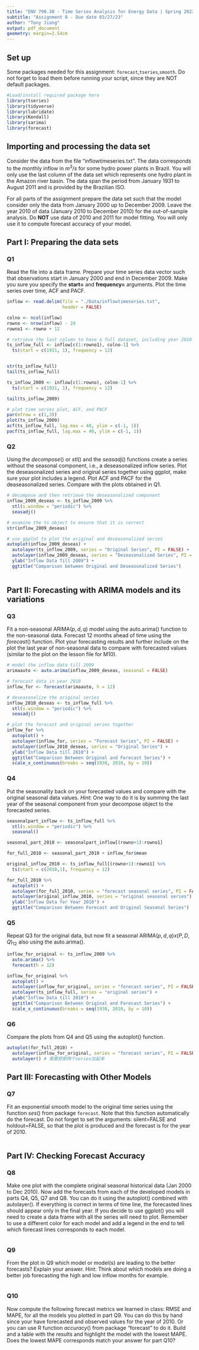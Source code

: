 ```yaml
---
title: "ENV 790.30 - Time Series Analysis for Energy Data | Spring 2023"
subtitle: "Assignment 8 - Due date 03/27/23"
author: "Tony Jiang"
output: pdf_document
geometry: margin=2.54cm
---
```


## Set up

Some packages needed for this assignment: `forecast`,`tseries`,`smooth`. Do not forget to load them before running your script, since they are NOT default packages.

```r
#Load/install required package here
library(tseries)
library(tidyverse)
library(lubridate)
library(Kendall)
library(sarima)
library(forecast)
```

## Importing and processing the data set

Consider the data from the file "inflowtimeseries.txt". The data corresponds to the monthly inflow in $m^{3}/s$ for some hydro power plants in Brazil. You will only use the last column of the data set which represents one hydro plant in the Amazon river basin. The data span the period from January 1931 to August 2011 and is provided by the Brazilian ISO.

For all parts of the assignment prepare the data set such that the model consider only the data from January 2000 up to December 2009. Leave the year 2010 of data (January 2010 to December 2010) for the out-of-sample analysis. Do **NOT** use data of 2010 and 2011 for model fitting. You will only use it to compute forecast accuracy of your model.

## Part I: Preparing the data sets

### Q1

Read the file into a data frame. Prepare your time series data vector such that observations start in January 2000 and end in December 2009. Make you sure you specify the **start=** and **frequency=** arguments. Plot the time series over time, ACF and PACF.

```r
inflow <- read.delim(file = "./Data/inflowtimeseries.txt", 
                     header = FALSE)

colno <- ncol(inflow)
rowno <- nrow(inflow) - 24
rowno1 <- rowno + 12

# retrieve the last column to have a full dataset, including year 2010 and 
ts_inflow_full <- inflow[c(1:rowno1), colno-1] %>% 
  ts(start = c(1931, 1), frequency = 12)


str(ts_inflow_full)
tail(ts_inflow_full)

ts_inflow_2009 <- inflow[c(1:rowno), colno-1] %>% 
  ts(start = c(1931, 1), frequency = 12)

tail(ts_inflow_2009)

# plot time series plot, ACF, and PACF
par(mfrow = c(1,3))
plot(ts_inflow_2009)
acf(ts_inflow_full, lag.max = 40, ylim = c(-1, 1))
pacf(ts_inflow_full, lag.max = 40, ylim = c(-1, 1))

```

### Q2

Using the $decompose()$ or $stl()$ and the $seasadj()$ functions create a series without the seasonal component, i.e., a deseasonalized inflow series. Plot the deseasonalized series and original series together using ggplot, make sure your plot includes a legend. Plot ACF and PACF for the deaseasonalized series. Compare with the plots obtained in Q1.

```r
# decompose and then retrieve the deseasonalized component
inflow_2009_deseas <- ts_inflow_2009 %>% 
  stl(s.window = "periodic") %>% 
  seasadj()

# examine the ts object to ensure that it is correct
str(inflow_2009_deseas)

# use ggplot to plot the original and deseasonalized series
autoplot(inflow_2009_deseas) +
  autolayer(ts_inflow_2009, series = "Original Series", PI = FALSE) +
  autolayer(inflow_2009_deseas, series = "Deseasonalized Series", PI = FALSE) +
  ylab("Inflow Data Till 2009") +
  ggtitle("Comparison between Original and Deseasonalized Series")
  
```

## Part II: Forecasting with ARIMA models and its variations

### Q3

Fit a non-seasonal ARIMA$(p,d,q)$ model using the auto.arima() function to the non-seasonal data. Forecast 12 months ahead of time using the $forecast()$ function. Plot your forecasting results and further include on the plot the last year of non-seasonal data to compare with forecasted values (similar to the plot on the lesson file for M10).

```r

# model the inflow data till 2009
arimaauto <- auto.arima(inflow_2009_deseas, seasonal = FALSE)

# forecast data in year 2010
inflow_for <- forecast(arimaauto, h = 12) 

# deseasonalize the original series
inflow_2010_deseas <- ts_inflow_full %>% 
  stl(s.window = "periodic") %>% 
  seasadj()

# plot the forecast and original series together 
inflow_for %>% 
  autoplot() +
  autolayer(inflow_for, series = "Forecast Series", PI = FALSE) +
  autolayer(inflow_2010_deseas, series = "Original Series") +
  ylab("Inflow Data till 2010") +
  ggtitle("Comparison Between Original and Forecast Series") +
  scale_x_continuous(breaks = seq(1930, 2010, by = 10))

```

### Q4

Put the seasonality back on your forecasted values and compare with the original seasonal data values. $Hint:$ One way to do it is by summing the last year of the seasonal component from your decompose object to the forecasted series. 


```r

seasonalpart_inflow <- ts_inflow_full %>% 
  stl(s.window = "periodic") %>% 
  seasonal()

seasonal_part_2010 <- seasonalpart_inflow[(rowno+1):rowno1]

for_full_2010 <- seasonal_part_2010 + inflow_for$mean

original_inflow_2010 <- ts_inflow_full[(rowno+1):rowno1] %>% 
  ts(start = c(2010,1), frequency = 12)

for_full_2010 %>% 
  autoplot() + 
  autolayer(for_full_2010, series = "forecast seasonal series", PI = FALSE) +
  autolayer(original_inflow_2010, series = "original seasonal series") +
  ylab("Inflow Data for Year 2010") +
  ggtitle("Comparison Between Forecast and Original Seasonal Series")
```

### Q5

Repeat Q3 for the original data, but now fit a seasonal ARIMA$(p,d,q)x(P,D,Q)_ {12}$ also using the auto.arima().

```r

inflow_for_original <- ts_inflow_2009 %>% 
  auto.arima() %>% 
  forecast(h = 12)

inflow_for_original %>% 
  autoplot() +
  autolayer(inflow_for_original, series = "forecast series", PI = FALSE) +
  autolayer(ts_inflow_full, series = "original series") +
  ylab("Inflow Data till 2010") +
  ggtitle("Comparison Between Original and Forecast Series") +
  scale_x_continuous(breaks = seq(1930, 2010, by = 10))

```

### Q6

Compare the plots from Q4 and Q5 using the autoplot() function.

```r
autoplot(for_full_2010) +
  autolayer(inflow_for_original, series = "forecast series", PI = FALSE) +
  autolayer() # 需要把那两个series加起来
```

## Part III: Forecasting with Other Models

### Q7

Fit an exponential smooth model to the original time series using the function $ses()$  from package `forecast`. Note that this function automatically do the forecast. Do not forget to set the arguments: silent=FALSE and holdout=FALSE, so that the plot is produced and the forecast is for the year of 2010.

```r


```


## Part IV: Checking Forecast Accuracy

### Q8

Make one plot with the complete original seasonal historical data (Jan 2000 to Dec 2010). Now add the forecasts from each of the developed models in parts Q4, Q5, Q7 and Q8. You can do it using the autoplot() combined with autolayer(). If everything is correct in terms of time line, the forecasted lines should appear only in the final year. If you decide to use ggplot() you will need to create a data frame with all the series will need to plot. Remember to use a different color for each model and add a legend in the end to tell which forecast lines corresponds to each model.


```r

```

### Q9

From the plot in Q9 which model or model(s) are leading to the better forecasts? Explain your answer. Hint: Think about which models are doing a better job forecasting the high and low inflow months for example.


```r

```

### Q10

Now compute the following forecast metrics we learned in class: RMSE and MAPE,  for all the models you plotted in part Q9. You can do this by hand since your have forecasted and observed values for the year of 2010. Or you can use R function $accuracy()$ from package "forecast" to do it. Build and a table with the results and highlight the model with the lowest MAPE. Does the lowest MAPE corresponds match your answer for part Q10?

```r

```

